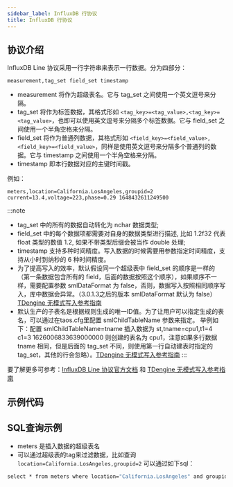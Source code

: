 ```yaml
---
sidebar_label: InfluxDB 行协议
title: InfluxDB 行协议
---
```



## 协议介绍

InfluxDB Line 协议采用一行字符串来表示一行数据。分为四部分：

```
measurement,tag_set field_set timestamp
```

- measurement 将作为超级表名。它与 tag_set 之间使用一个英文逗号来分隔。
- tag_set 将作为标签数据，其格式形如 `<tag_key>=<tag_value>,<tag_key>=<tag_value>`，也即可以使用英文逗号来分隔多个标签数据。它与 field_set 之间使用一个半角空格来分隔。
- field_set 将作为普通列数据，其格式形如 `<field_key>=<field_value>,<field_key>=<field_value>`，同样是使用英文逗号来分隔多个普通列的数据。它与 timestamp 之间使用一个半角空格来分隔。
- timestamp 即本行数据对应的主键时间戳。

例如：

```
meters,location=California.LosAngeles,groupid=2 current=13.4,voltage=223,phase=0.29 1648432611249500
```

:::note

- tag_set 中的所有的数据自动转化为 nchar 数据类型;
- field_set 中的每个数据项都需要对自身的数据类型进行描述, 比如 1.2f32 代表 float 类型的数值 1.2, 如果不带类型后缀会被当作 double 处理;
- timestamp 支持多种时间精度。写入数据的时候需要用参数指定时间精度，支持从小时到纳秒的 6 种时间精度。
- 为了提高写入的效率，默认假设同一个超级表中 field_set 的顺序是一样的（第一条数据包含所有的 field，后面的数据按照这个顺序），如果顺序不一样，需要配置参数 smlDataFormat 为 false，否则，数据写入按照相同顺序写入，库中数据会异常。（3.0.1.3之后的版本 smlDataFormat 默认为 false） [TDengine 无模式写入参考指南](/reference/schemaless/#无模式写入行协议)
- 默认生产的子表名是根据规则生成的唯一ID值。为了让用户可以指定生成的表名，可以通过在taos.cfg里配置 smlChildTableName 参数来指定。
举例如下：配置 smlChildTableName=tname 插入数据为 st,tname=cpu1,t1=4 c1=3 1626006833639000000 则创建的表名为 cpu1，注意如果多行数据 tname 相同，但是后面的 tag_set 不同，则使用第一行自动建表时指定的 tag_set，其他的行会忽略）。[TDengine 无模式写入参考指南](/reference/schemaless/#无模式写入行协议)
:::

要了解更多可参考：[InfluxDB Line 协议官方文档](https://docs.influxdata.com/influxdb/v2.0/reference/syntax/line-protocol/) 和 [TDengine 无模式写入参考指南](/reference/schemaless/#无模式写入行协议)

## 示例代码

<Tabs defaultValue="java" groupId="lang">
  <TabItem label="Java" value="java">
    <JavaLine />
  </TabItem>
  <TabItem label="Python" value="Python">
    <PyLine />
  </TabItem>
  <TabItem label="Go" value="go">
    <GoLine />
  </TabItem>
  <TabItem label="Node.js" value="nodejs">
    <NodeLine />
  </TabItem>
  <TabItem label="C#" value="csharp">
    <CsLine />
  </TabItem>
  <TabItem label="C" value="c">
    <CLine />
  </TabItem>
</Tabs>

## SQL查询示例
- meters 是插入数据的超级表名
- 可以通过超级表的tag来过滤数据，比如查询 `location=California.LosAngeles,groupid=2` 可以通过如下sql：
``` cmd
select * from meters where location="California.LosAngeles" and groupid=2
```
